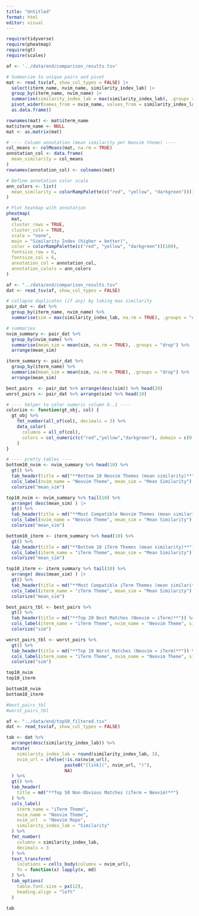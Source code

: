 ```yaml
---
title: "Untitled"
format: html
editor: visual
---
```


```r
require(tidyverse)
require(pheatmap)
require(gt)
require(scales)
```

```r
af <- '../data/end/comparison_results.tsv'

# Summarize to unique pairs and pivot
mat <- read_tsv(af, show_col_types = FALSE) |>
  select(iterm_name, nvim_name, similarity_index_lab) |>
  group_by(iterm_name, nvim_name) |>
  summarise(similarity_index_lab = max(similarity_index_lab), .groups = "drop") |>
  pivot_wider(names_from = nvim_name, values_from = similarity_index_lab) %>%
  as.data.frame()

rownames(mat) <- mat$iterm_name
mat$iterm_name <- NULL
mat <- as.matrix(mat)

# ---- Column annotation (mean similarity per Neovim theme) ----
col_means <- colMeans(mat, na.rm = TRUE)
annotation_col <- data.frame(
  mean_similarity = col_means
)
rownames(annotation_col) <- colnames(mat)

# Define annotation color scale
ann_colors <- list(
  mean_similarity = colorRampPalette(c("red", "yellow", "darkgreen"))(100)
)

# Plot heatmap with annotation
pheatmap(
  mat,
  cluster_rows = TRUE,
  cluster_cols = TRUE,
  scale = "none",
  main = "Similarity Index (higher = better)",
  color = colorRampPalette(c("red", "yellow", "darkgreen"))(100),
  fontsize_row = 6,
  fontsize_col = 6,
  annotation_col = annotation_col,
  annotation_colors = ann_colors
)
```

```r
af <- "../data/end/comparison_results.tsv"
dat <- read_tsv(af, show_col_types = FALSE)

# collapse duplicates (if any) by taking max similarity
pair_dat <- dat %>%
  group_by(iterm_name, nvim_name) %>%
  summarise(sim = max(similarity_index_lab, na.rm = TRUE), .groups = "drop")

# summaries
nvim_summary <- pair_dat %>%
  group_by(nvim_name) %>%
  summarise(mean_sim = mean(sim, na.rm = TRUE), .groups = "drop") %>%
  arrange(mean_sim)

iterm_summary <- pair_dat %>%
  group_by(iterm_name) %>%
  summarise(mean_sim = mean(sim, na.rm = TRUE), .groups = "drop") %>%
  arrange(mean_sim)

best_pairs  <- pair_dat %>% arrange(desc(sim)) %>% head(20)
worst_pairs <- pair_dat %>% arrange(sim) %>% head(10)

# ---- helper to color numeric column 0..1 ----
colorize <- function(gt_obj, col) {
  gt_obj %>%
    fmt_number(all_of(col), decimals = 3) %>%
    data_color(
      columns = all_of(col),
      colors = col_numeric(c("red","yellow","darkgreen"), domain = c(0,1))
    )
}

# ---- pretty tables ----
bottom10_nvim <- nvim_summary %>% head(10) %>%
  gt() %>%
  tab_header(title = md("**Bottom 10 Neovim Themes (mean similarity)**")) %>%
  cols_label(nvim_name = "Neovim Theme", mean_sim = "Mean Similarity") %>%
  colorize("mean_sim")

top10_nvim <- nvim_summary %>% tail(10) %>%
  arrange( desc(mean_sim) ) |>
  gt() %>%
  tab_header(title = md("**Most Compatible Neovim Themes (mean similarity)**")) %>%
  cols_label(nvim_name = "Neovim Theme", mean_sim = "Mean Similarity") %>%
  colorize("mean_sim")

bottom10_iterm <- iterm_summary %>% head(10) %>%
  gt() %>%
  tab_header(title = md("**Bottom 10 iTerm Themes (mean similarity)**")) %>%
  cols_label(iterm_name = "iTerm Theme", mean_sim = "Mean Similarity") %>%
  colorize("mean_sim")

top10_iterm <- iterm_summary %>% tail(10) %>%
  arrange( desc(mean_sim) ) |>
  gt() %>%
  tab_header(title = md("**Most Compatible iTerm Themes (mean similarity)**")) %>%
  cols_label(iterm_name = "iTerm Theme", mean_sim = "Mean Similarity") %>%
  colorize("mean_sim")

best_pairs_tbl <- best_pairs %>%
  gt() %>%
  tab_header(title = md("**Top 20 Best Matches (Neovim ↔ iTerm)**")) %>%
  cols_label(iterm_name = "iTerm Theme", nvim_name = "Neovim Theme", sim = "Similarity") %>%
  colorize("sim")

worst_pairs_tbl <- worst_pairs %>%
  gt() %>%
  tab_header(title = md("**Top 10 Worst Matches (Neovim ↔ iTerm)**")) %>%
  cols_label(iterm_name = "iTerm Theme", nvim_name = "Neovim Theme", sim = "Similarity") %>%
  colorize("sim")

top10_nvim
top10_iterm

bottom10_nvim
bottom10_iterm

#best_pairs_tbl
#worst_pairs_tbl
```

```r
af <- "../data/end/top50_filtered.tsv"
dat <- read_tsv(af, show_col_types = FALSE)

tab <- dat %>%
  arrange(desc(similarity_index_lab)) %>%
  mutate(
    similarity_index_lab = round(similarity_index_lab, 3),
    nvim_url = ifelse(!is.na(nvim_url),
                      paste0("[link](", nvim_url, ")"),
                      NA)
  ) %>%
  gt() %>%
  tab_header(
    title = md("**Top 50 Non-Obvious Matches (iTerm ↔ Neovim)**")
  ) %>%
  cols_label(
    iterm_name = "iTerm Theme",
    nvim_name = "Neovim Theme",
    nvim_url  = "Neovim Repo",
    similarity_index_lab = "Similarity"
  ) %>%
  fmt_number(
    columns = similarity_index_lab,
    decimals = 3
  ) %>%
  text_transform(
    locations = cells_body(columns = nvim_url),
    fn = function(x) lapply(x, md)
  ) %>%
  tab_options(
    table.font.size = px(12),
    heading.align = "left"
  )

tab
```
